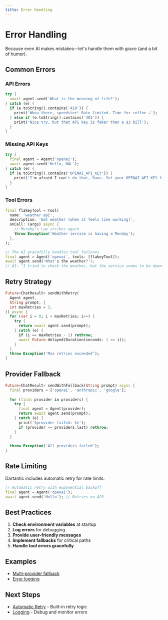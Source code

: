 ```yaml
---
title: Error Handling
---
```


# Error Handling

Because even AI makes mistakes—let's handle them with grace (and a bit of humor).

## Common Errors

### API Errors
```dart
try {
  await agent.send('What is the meaning of life?');
} catch (e) {
  if (e.toString().contains('429')) {
    print('Whoa there, speedster! Rate limited. Time for coffee ☕');
  } else if (e.toString().contains('401')) {
    print('Nice try, but that API key is faker than a $3 bill');
  }
}
```

### Missing API Keys
```dart
try {
  final agent = Agent('openai');
  await agent.send('Hello, HAL');
} catch (e) {
  if (e.toString().contains('OPENAI_API_KEY')) {
    print('I'm afraid I can't do that, Dave. Set your OPENAI_API_KEY first.');
  }
}
```

### Tool Errors
```dart
final flakeyTool = Tool(
  name: 'weather_api',
  description: 'Get weather (when it feels like working)',
  onCall: (args) async {
    // Murphy's Law strikes again
    throw Exception('Weather service is having a Monday');
  },
);

// The AI gracefully handles tool failures
final agent = Agent('openai', tools: [flakeyTool]);
await agent.send('What's the weather?'); 
// AI: "I tried to check the weather, but the service seems to be down..."
```

## Retry Strategy

```dart
Future<ChatResult> sendWithRetry(
  Agent agent,
  String prompt, {
  int maxRetries = 3,
}) async {
  for (var i = 0; i < maxRetries; i++) {
    try {
      return await agent.send(prompt);
    } catch (e) {
      if (i == maxRetries - 1) rethrow;
      await Future.delayed(Duration(seconds: 1 << i));
    }
  }
  throw Exception('Max retries exceeded');
}
```

## Provider Fallback

```dart
Future<ChatResult> sendWithFallback(String prompt) async {
  final providers = ['openai', 'anthropic', 'google'];
  
  for (final provider in providers) {
    try {
      final agent = Agent(provider);
      return await agent.send(prompt);
    } catch (e) {
      print('$provider failed: $e');
      if (provider == providers.last) rethrow;
    }
  }
  
  throw Exception('All providers failed');
}
```

## Rate Limiting

Dartantic includes automatic retry for rate limits:

```dart
// Automatic retry with exponential backoff
final agent = Agent('openai');
await agent.send('Hello'); // Retries on 429
```

## Best Practices

1. **Check environment variables** at startup
2. **Log errors** for debugging
3. **Provide user-friendly messages**
4. **Implement fallbacks** for critical paths
5. **Handle tool errors gracefully**

## Examples

- [Multi-provider fallback](https://github.com/csells/dartantic_ai/blob/main/packages/dartantic_ai/example/bin/multi_provider.dart)
- [Error logging](https://github.com/csells/dartantic_ai/blob/main/packages/dartantic_ai/example/bin/logging.dart)

## Next Steps

- [Automatic Retry](/automatic-retry) - Built-in retry logic
- [Logging](/logging) - Debug and monitor errors

